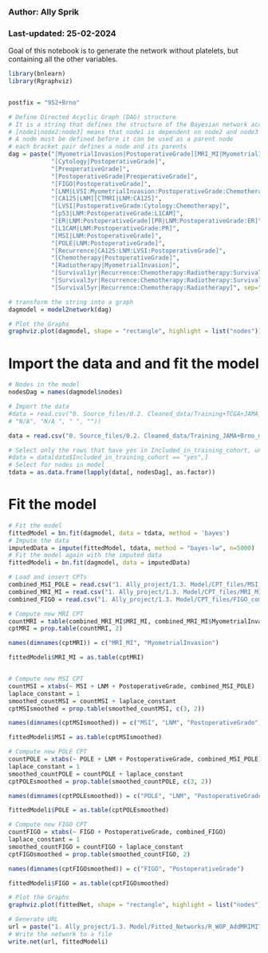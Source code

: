 ### Author: Ally Sprik
### Last-updated: 25-02-2024

Goal of this notebook is to generate the network without platelets, but containing all the other variables.

```r
library(bnlearn)
library(Rgraphviz)


postfix = "952+Brno"

# Define Directed Acyclic Graph (DAG) structure
# It is a string that defines the structure of the Bayesian network according to the following rules:
# [node1|node2:node3] means that node1 is dependent on node2 and node3
# A node must be defined before it can be used as a parent node
# each bracket pair defines a node and its parents
dag = paste("[MyometrialInvasion|PostoperativeGrade][MRI_MI|MyometrialInvasion]",
            "[Cytology|PostoperativeGrade]",
            "[PreoperativeGrade]",
            "[PostoperativeGrade|PreoperativeGrade]",
            "[FIGO|PostoperativeGrade]",
            "[LNM|LVSI:MyometrialInvasion:PostoperativeGrade:Chemotherapy]",
            "[CA125|LNM][CTMRI|LNM:CA125]",
            "[LVSI|PostoperativeGrade:Cytology:Chemotherapy]",
            "[p53|LNM:PostoperativeGrade:L1CAM]",
            "[ER|LNM:PostoperativeGrade][PR|LNM:PostoperativeGrade:ER]",
            "[L1CAM|LNM:PostoperativeGrade:PR]",
            "[MSI|LNM:PostoperativeGrade]",
            "[POLE|LNM:PostoperativeGrade]",
            "[Recurrence|CA125:LNM:LVSI:PostoperativeGrade]",
            "[Chemotherapy|PostoperativeGrade]",
            "[Radiotherapy|MyometrialInvasion]",
            "[Survival1yr|Recurrence:Chemotherapy:Radiotherapy:Survival3yr:Survival5yr]",
            "[Survival3yr|Recurrence:Chemotherapy:Radiotherapy:Survival5yr]",
            "[Survival5yr|Recurrence:Chemotherapy:Radiotherapy]", sep="")

# transform the string into a graph
dagmodel = model2network(dag)

# Plot the Graphs
graphviz.plot(dagmodel, shape = "rectangle", highlight = list("nodes"))

```


# Import the data and and fit the model

```r
# Nodes in the model
nodesDag = names(dagmodel$nodes)

# Import the data
#data = read.csv("0. Source_files/0.2. Cleaned_data/Training+TCGA+JAMA_cleaned.csv", header = TRUE, sep = ",", na.strings = c("NA",
# "N/A", "N/A ", " ", ""))

data = read.csv("0. Source_files/0.2. Cleaned_data/Training_JAMA+Brno_model_complete_cleaned.csv", header = TRUE, sep = ",", na.strings = c("NA", "N/A", "N/A ", " ", ""))

# Select only the rows that have yes in Included_in_training_cohort, uncomment to enable
#data = data[data$Included_in_training_cohort == "yes",]
# Select for nodes in model
tdata = as.data.frame(lapply(data[, nodesDag], as.factor))

```

# Fit the model

```r
# Fit the model
fittedModel = bn.fit(dagmodel, data = tdata, method = 'bayes')
# Impute the data
imputedData = impute(fittedModel, tdata, method = "bayes-lw", n=5000)
# Fit the model again with the imputed data
fittedModeli = bn.fit(dagmodel, data = imputedData)
```
```r
# Load and insert CPTs
combined_MSI_POLE = read.csv("1. Ally_project/1.3. Model/CPT_files/MSI_POLE_combined.csv", header = TRUE, sep = ",")
combined_MRI_MI = read.csv("1. Ally_project/1.3. Model/CPT_files/MRI_MI_combined.csv", header = TRUE, sep = ",")
combined_FIGO = read.csv("1. Ally_project/1.3. Model/CPT_files/FIGO_combined.csv", header = TRUE, sep = ",")

# Compute new MRI CPT
countMRI = table(combined_MRI_MI$MRI_MI, combined_MRI_MI$MyometrialInvasion)
cptMRI = prop.table(countMRI, 2)

names(dimnames(cptMRI)) = c("MRI_MI", "MyometrialInvasion")

fittedModeli$MRI_MI = as.table(cptMRI)


# Compute new MSI CPT
countMSI = xtabs(~ MSI + LNM + PostoperativeGrade, combined_MSI_POLE)
laplace_constant = 1
smoothed_countMSI = countMSI + laplace_constant
cptMSIsmoothed = prop.table(smoothed_countMSI, c(3, 2))

names(dimnames(cptMSIsmoothed)) = c("MSI", "LNM", "PostoperativeGrade")

fittedModeli$MSI = as.table(cptMSIsmoothed)

# Compute new POLE CPT
countPOLE = xtabs(~ POLE + LNM + PostoperativeGrade, combined_MSI_POLE)
laplace_constant = 1
smoothed_countPOLE = countPOLE + laplace_constant
cptPOLEsmoothed = prop.table(smoothed_countPOLE, c(3, 2))

names(dimnames(cptPOLEsmoothed)) = c("POLE", "LNM", "PostoperativeGrade")

fittedModeli$POLE = as.table(cptPOLEsmoothed)

# Compute new FIGO CPT
countFIGO = xtabs(~ FIGO + PostoperativeGrade, combined_FIGO)
laplace_constant = 1
smoothed_countFIGO = countFIGO + laplace_constant
cptFIGOsmoothed = prop.table(smoothed_countFIGO, 2)

names(dimnames(cptFIGOsmoothed)) = c("FIGO", "PostoperativeGrade")

fittedModeli$FIGO = as.table(cptFIGOsmoothed)


```
```r

# Plot the Graphs
graphviz.plot(fittedNet, shape = "rectangle", highlight = list("nodes"))

# Generate URL
url = paste("1. Ally_project/1.3. Model/Fitted_Networks/R_WOP_AddMRIMITCGA_fitted_", postfix, ".net", sep="")
# Write the network to a file
write.net(url, fittedModeli)
```